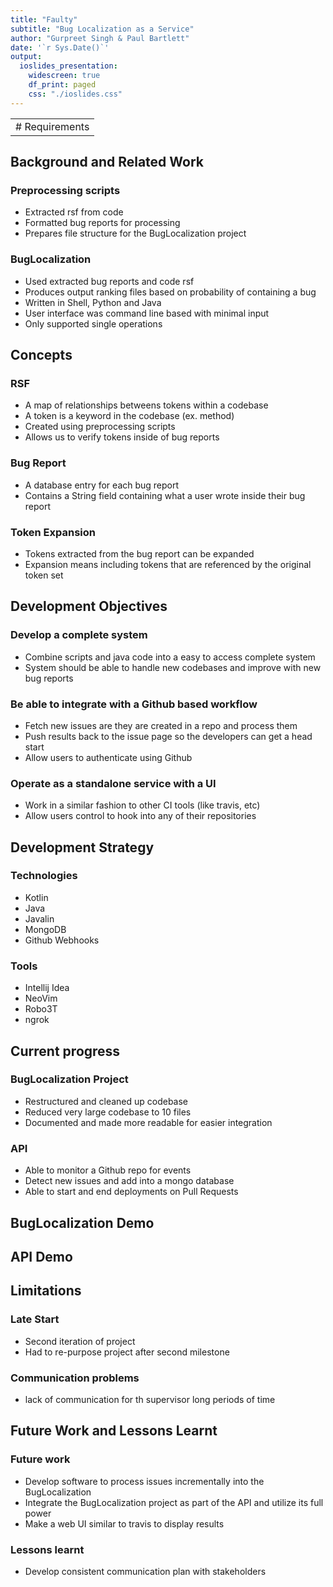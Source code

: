 ```yaml
---
title: "Faulty"
subtitle: "Bug Localization as a Service"
author: "Gurpreet Singh & Paul Bartlett"
date: '`r Sys.Date()`'
output:
  ioslides_presentation:
    widescreen: true
    df_print: paged
    css: "./ioslides.css"
---
```


---
# Requirements
---

## Background and Related Work

### Preprocessing scripts
- Extracted rsf from code 
- Formatted bug reports for processing 
- Prepares file structure for the BugLocalization project

### BugLocalization
- Used extracted bug reports and code rsf
- Produces output ranking files based on probability of containing a bug
- Written in Shell, Python and Java
- User interface was command line based with minimal input
- Only supported single operations

## Concepts {.smaller}

### RSF
- A map of relationships betweens tokens within a codebase
- A token is a keyword in the codebase (ex. method)
- Created using preprocessing scripts
- Allows us to verify tokens inside of bug reports

### Bug Report
- A database entry for each bug report
- Contains a String field containing what a user wrote inside their bug report

### Token Expansion
- Tokens extracted from the bug report can be expanded
- Expansion means including tokens that are referenced by the original token set 

## Development Objectives {.smaller}

### Develop a complete system
- Combine scripts and java code into a easy to access complete system
- System should be able to handle new codebases and improve with new bug reports

### Be able to integrate with a Github based workflow
- Fetch new issues are they are created in a repo and process them
- Push results back to the issue page so the developers can get a head start
- Allow users to authenticate using Github

### Operate as a standalone service with a UI
- Work in a similar fashion to other CI tools (like travis, etc)
- Allow users control to hook into any of their repositories 

## Development Strategy {.smaller}

### Technologies
- Kotlin
- Java
- Javalin
- MongoDB
- Github Webhooks

### Tools
- Intellij Idea
- NeoVim
- Robo3T
- ngrok

## Current progress {.smaller}

### BugLocalization Project
- Restructured and cleaned up codebase
- Reduced very large codebase to 10 files 
- Documented and made more readable for easier integration 

### API
- Able to monitor a Github repo for events
- Detect new issues and add into a mongo database
- Able to start and end deployments on Pull Requests

## BugLocalization Demo

## API Demo

## Limitations

### Late Start
- Second iteration of project
- Had to re-purpose project after second milestone

### Communication problems 
- lack of communication for th supervisor long periods of time

## Future Work and Lessons Learnt

### Future work
- Develop software to process issues incrementally into the BugLocalization
- Integrate the BugLocalization project as part of the API and utilize its full power
- Make a web UI similar to travis to display results 

### Lessons learnt
- Develop consistent communication plan with stakeholders
